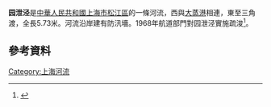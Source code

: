 '''园泄泾'''是[[中華人民共和國|中華人民共和國]][[上海市|上海市]][[松江區|松江區]]的一條河流，西與[[大蒸港|大蒸港]]相連，東至三角渡，全長5.73米。河流沿岸建有防汛墻。1968年航道部門對园泄泾實施疏浚<ref>{{cite book |author1=中国河湖大典 长江卷 |publisher=中国水利水电出版社 |page=943|title=园泄泾}}</ref>。

== 參考資料 ==
{{Reflist|2}}
{{上海市主要水系}}
[[Category:上海河流|Category:上海河流]]